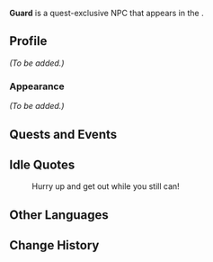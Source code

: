 {{Meta
<!-- Remove this template after adding the missing info -->
|missing_NPC_picture  = yes
|missing_NPC_profile  = yes
}}
{{Character Infobox
|type             = Quest NPC
|title            = Guard
|name             = Guard
|image            = NPC Guard (1).png
|region           = Fontaine
|location         = Fontaine
|affiliation      = 

|voiceEN          = 
|voiceCN          = 
|voiceJP          = 
|voiceKR          = 
}}
'''Guard''' is a quest-exclusive NPC that appears in the {{Quest|Cataclysm's Quickening}}.
<!--
==Location==
-->
==Profile==
<!--Detailed story/lore information goes here.-->
''(To be added.)''

===Appearance===
<!--Keep appearance section short and concise. Limit to 2 paragraphs with 3-4 sentences each.-->
''(To be added.)''

==Quests and Events==
{{Quests and Events}}

==Idle Quotes==
{{Dialogue Start}}
: {{DIcon|Idle}} {{A|vo fdaq108 30 prisonguards1 01.ogg}} Hurry up and get out while you still can!
{{Dialogue End}}
<!--
==Dialogue==
{{Dialogue Start}}
:'''Guard:''' 
{{Dialogue End}}
-->
==Other Languages==
{{Other Languages
|en      = Guard
|zhs     = 看守
|zhs_rm  = 
|zht     = 看守
|zht_rm  = 
|ja      = 看守
|ja_rm   = Kanshu
|ko      = 교도관
|ko_rm   = 
|es      = Celador
|fr      = Geôlier
|ru      = Стража
|th      = ผู้คุม
|th_rm   = 
|vi      = Cai Ngục
|de      = Wache
|id      = Penjaga
|pt      = Guarda
|tr      = Muhafız
|it      = Guardia
}}

==Change History==
{{Change History|4.1}}